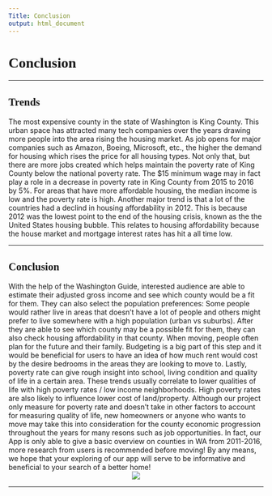 ```yaml
---
Title: Conclusion 
output: html_document
---
```


# <span style="font-family:Papyrus; font-size:1em;">Conclusion</span> 

---

## <span style="font-family:Papyrus; font-size:1em;">Trends</span>

  The most expensive county in the state of Washington is King County. This urban space has attracted many tech companies over the years drawing more people into the area rising the housing market. As job opens for major companies such as Amazon, Boeing, Microsoft, etc., the higher the demand for housing which rises the price for all housing types. Not only that, but there are more jobs created which helps maintain the poverty rate of King County below the national poverty rate. The $15 minimum wage may in fact play a role in a decrease in poverty rate in King County from 2015 to 2016 by 5%. For areas that have more affordable housing, the median income is low and the poverty rate is high. Another major trend is that a lot of the countries had a declind in housing affordability in 2012. This is because 2012 was the lowest point to the end of the housing crisis, known as the the United States housing bubble. This relates to housing affordability because the house market and mortgage interest rates has hit a all time low. 
  
---  

## <span style="font-family:Papyrus; font-size:1em;">Conclusion</span>  

  With the help of the Washington Guide, interested audience are able to estimate their adjusted gross income and see which county would be a fit for them. They can also select the population preferences: Some people would rather live in areas that doesn't have a lot of people and others might prefer to live somewhere with a high population (urban vs suburbs). After they are able to see which county may be a possible fit for them, they can also check housing affordability in that county. When moving, people often plan for the future and their family. Budgeting is a big part of this step and it would be beneficial for users to have an idea of how much rent would cost by the desire bedrooms in the areas they are looking to move to.  Lastly, poverty rate can give rough insight into school, living condition and quality of life in a certain area. These trends usually correlate to lower qualities of life with high poverty rates / low income neighborhoods. High poverty rates are also likely to influence lower cost of land/property.  Although our project only measure for poverty rate and doesn’t take in other factors to account for measuring quality of life, new homeowners or anyone who wants to move may take this into consideration for the county economic progression throughout the years for many resons such as job opportunities. In fact, our App is only able to give a basic overview on counties in WA from 2011-2016, more research from users is recommended before moving! By any means, we hope that your exploring of our app will serve to be informative and beneficial to your search of a better home! 
<center>
![](../Script/moving.jpg)
</center>

---

